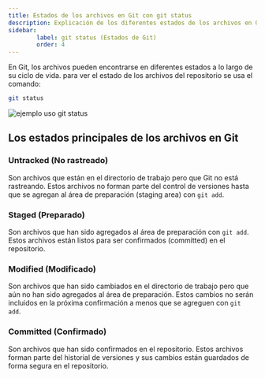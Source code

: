 ```yaml
---
title: Estados de los archivos en Git con git status
description: Explicación de los diferentes estados de los archivos en Git
sidebar:
        label: git status (Estados de Git)
        order: 4
---
```


En Git, los archivos pueden encontrarse en diferentes estados a lo largo de su ciclo de vida.
para ver el estado de los archivos del repositorio se usa el comando:

```bash 
git status
```
![ejemplo uso git status](../../../assets/Git_Github/git-status-ejemplo.png)

## Los estados principales de los archivos en Git 
### Untracked (No rastreado)
Son archivos que están en el directorio de trabajo pero que Git no está rastreando. Estos archivos no forman parte del control de versiones hasta que se agregan al área de preparación (staging area) con `git add`.
### Staged (Preparado)
Son archivos que han sido agregados al área de preparación con `git add`. Estos archivos están listos para ser confirmados (committed) en el repositorio.
### Modified (Modificado)
Son archivos que han sido cambiados en el directorio de trabajo pero que aún no han sido agregados al área de preparación. Estos cambios no serán incluidos en la próxima confirmación a menos que se agreguen con `git add`.
### Committed (Confirmado) 
Son archivos que han sido confirmados en el repositorio. Estos archivos forman parte del historial de versiones y sus cambios están guardados de forma segura en el repositorio.
